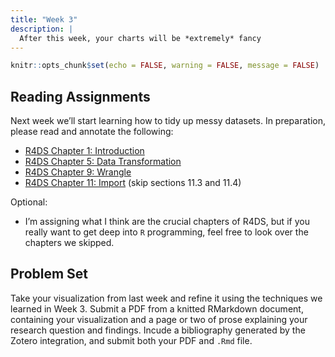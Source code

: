 ```yaml
---
title: "Week 3"
description: |
  After this week, your charts will be *extremely* fancy
---
```


```r
knitr::opts_chunk$set(echo = FALSE, warning = FALSE, message = FALSE)
```


## Reading Assignments

Next week we'll start learning how to tidy up messy datasets. In preparation, please read and annotate the following:

- [R4DS Chapter 1: Introduction](https://r4ds.had.co.nz/introduction.html)
-   [R4DS Chapter 5: Data Transformation](https://r4ds.had.co.nz/transform.html)
-   [R4DS Chapter 9: Wrangle](https://r4ds.had.co.nz/wrangle-intro.html)
-   [R4DS Chapter 11: Import](https://socviz.co/refineplots.html) (skip sections 11.3 and 11.4)

Optional:

- I'm assigning what I think are the crucial chapters of R4DS, but if you really want to get deep into `R` programming, feel free to look over the chapters we skipped.

## Problem Set

Take your visualization from last week and refine it using the techniques we learned in Week 3. Submit a PDF from a knitted RMarkdown document, containing your visualization and a page or two of prose explaining your research question and findings. Incude a bibliography generated by the Zotero integration, and submit both your PDF and `.Rmd` file.